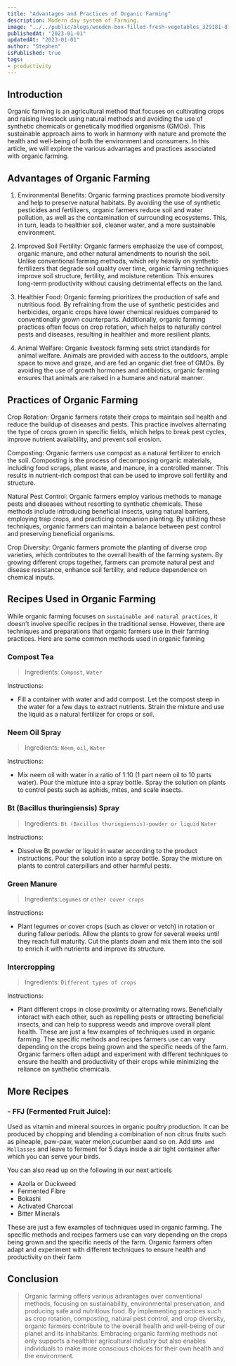 ```yaml
---
title: "Advantages and Practices of Organic Farming"
description: Modern day system of Farming.
image: "../../public/blogs/wooden-box-filled-fresh-vegetables_329181-8749.jpg"
publishedAt: "2023-01-01"
updatedAt: "2023-01-01"
author: "Stephen"
isPublished: true
tags: 
- productivity
---
```


## Introduction

Organic farming is an agricultural method that focuses on cultivating crops and raising 
livestock using natural methods and avoiding the use of synthetic chemicals or genetically 
modified organisms (GMOs). This sustainable approach aims to work in harmony with nature and
promote the health and well-being of both the environment and consumers. In this article, we
will explore the various advantages and practices associated with organic farming.

## Advantages of Organic Farming

1. Environmental Benefits: Organic farming practices promote biodiversity and help to preserve natural habitats. By avoiding the use of synthetic pesticides and fertilizers, organic farmers reduce soil and water pollution, as well as the contamination of surrounding ecosystems. This, in turn, leads to healthier soil, cleaner water, and a more sustainable environment.

2. Improved Soil Fertility: Organic farmers emphasize the use of compost, organic manure, and other natural amendments to nourish the soil. Unlike conventional farming methods, which rely heavily on synthetic fertilizers that degrade soil quality over time, organic farming techniques improve soil structure, fertility, and moisture retention. This ensures long-term productivity without causing detrimental effects on the land.

3. Healthier Food: Organic farming prioritizes the production of safe and nutritious food. By refraining from the use of synthetic pesticides and herbicides, organic crops have lower chemical residues compared to conventionally grown counterparts. Additionally, organic farming practices often focus on crop rotation, which helps to naturally control pests and diseases, resulting in healthier and more resilient plants.

4. Animal Welfare: Organic livestock farming sets strict standards for animal welfare. Animals are provided with access to the outdoors, ample space to move and graze, and are fed an organic diet free of GMOs. By avoiding the use of growth hormones and antibiotics, organic farming ensures that animals are raised in a humane and natural manner.

## Practices of Organic Farming

Crop Rotation: Organic farmers rotate their crops to maintain soil health and reduce the buildup of diseases and pests. This practice involves alternating the type of crops grown in specific fields, which helps to break pest cycles, improve nutrient availability, and prevent soil erosion.

Composting: Organic farmers use compost as a natural fertilizer to enrich the soil. Composting is the process of decomposing organic materials, including food scraps, plant waste, and manure, in a controlled manner. This results in nutrient-rich compost that can be used to improve soil fertility and structure.

Natural Pest Control: Organic farmers employ various methods to manage pests and diseases without resorting to synthetic chemicals. These methods include introducing beneficial insects, using natural barriers, employing trap crops, and practicing companion planting. By utilizing these techniques, organic farmers can maintain a balance between pest control and preserving beneficial organisms.

Crop Diversity: Organic farmers promote the planting of diverse crop varieties, which contributes to the overall health of the farming system. By growing different crops together, farmers can promote natural pest and disease resistance, enhance soil fertility, and reduce dependence on chemical inputs.

## Recipes Used in Organic Farming

While organic farming focuses on `sustainable and natural practices`,
it doesn't involve specific recipes in the traditional sense. However,
there are techniques and preparations that organic farmers use in their 
farming practices. Here are some common methods used in organic farming

### Compost Tea

 > Ingredients: `Compost`, `Water`

Instructions:

- Fill a container with water and add compost.
Let the compost steep in the water for a few days to extract nutrients.
Strain the mixture and use the liquid as a natural fertilizer for crops or soil.

### Neem Oil Spray

 > Ingredients: `Neem`,  `oil`,  `Water`

Instructions:

- Mix neem oil with water in a ratio of 1:10 (1 part neem oil to 10 parts water).
Pour the mixture into a spray bottle.
Spray the solution on plants to control pests such as aphids, mites, and scale insects.

### Bt (Bacillus thuringiensis) Spray
> Ingredients: `Bt (Bacillus thuringiensis)-powder or liquid` `Water`

Instructions:

- Dissolve Bt powder or liquid in water according to the product instructions.
Pour the solution into a spray bottle.
Spray the mixture on plants to control caterpillars and other harmful pests.

### Green Manure

 > Ingredients:`Legumes` or `other cover crops`

Instructions:

- Plant legumes or cover crops (such as clover or vetch) in rotation or during fallow periods.
Allow the plants to grow for several weeks until they reach full maturity.
Cut the plants down and mix them into the soil to enrich it with nutrients and improve its structure.

### Intercropping

 > Ingredients: `Different types of crops`

Instructions:

- Plant different crops in close proximity or alternating rows.
Beneficially interact with each other, such as repelling pests or attracting beneficial insects, and can help to suppress weeds and improve overall plant health.
These are just a few examples of techniques used in organic farming. The specific methods and recipes farmers use can vary depending on the crops being grown and the specific needs of the farm. Organic farmers often adapt and experiment with different techniques to ensure the health and productivity of their crops while minimizing the reliance on synthetic chemicals.

## More Recipes
### - FFJ (Fermented Fruit Juice): 
Used as vitamin and mineral sources in organic poultry production.
It can be produced by chopping and blending a combination of non citrus fruits such as pineaple,
paw-paw, water melon,cucumber aand so on. Add `EM5 amd Mollasses` and leave to ferment for 5 days inside a air tight container
after which you can serve your birds.

You can also read up on the following in our next articels

-  Azolla or Duckweed
-  Fermented Fibre
-  Bokashi
-  Activated Charcoal
-  Bitter Minerals
 
These are just a few examples of techniques used in organic farming. 
The specific methods and recipes farmers use can vary depending on 
the crops being grown and the specific needs of the farm. Organic 
farmers often adapt and experiment with different techniques to ensure
health and productivity on their farm

## Conclusion

> Organic farming offers various advantages over conventional methods, focusing on 
sustainability, environmental preservation, and producing safe and nutritious food.
 By implementing practices such as crop rotation, composting, natural pest control,
  and crop diversity, organic farmers contribute to the overall health and well-being
   of our planet and its inhabitants. Embracing organic farming methods not only supports
    a healthier agricultural industry but also enables individuals to make more conscious
     choices for their own health and the environment.
